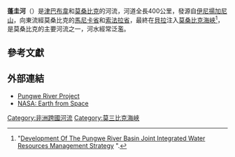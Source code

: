 '''蓬圭河'''（{{lang-pt|'''Rio Púnguè'''}}）是[[津巴布韋|津巴布韋]]和[[莫桑比克|莫桑比克]]的河流，河道全長400公里，發源自[[伊尼揚加尼山|伊尼揚加尼山]]，向東流經莫桑比克的[[馬尼卡省|馬尼卡省]]和[[索法拉省|索法拉省]]，最終在[[貝拉|貝拉]]注入[[莫桑比克海峽|莫桑比克海峽]]<ref> "[http://www.gorongosa.net/en/page/reference/archive Development Of The Pungwe River Basin Joint Integrated Water Resources Management Strategy] {{webarchive|url=https://web.archive.org/web/20110928183940/http://www.gorongosa.net/en/page/reference/archive |date=2011-09-28 }}".</ref>，是莫桑比克的主要河流之一，河水經常泛濫。

==參考文獻==
{{Reflist}}

==外部連結==
* [https://web.archive.org/web/20070928141547/http://www.pungweriver.net/Eng/main/index.htm Pungwe River Project]
* [https://web.archive.org/web/20061009082830/http://eol.jsc.nasa.gov/sseop/EFS/photoinfo.pl?PHOTO=STS61C-37-42 NASA: Earth from Space]

{{Mozambique-stub}}
{{Zimbabwe-stub}}
{{coord|19|52|S|34|49|E|display=title}}
{{莫三比克河流}}
{{辛巴威河流}}
{{DEFAULTSORT:Púnguè}}
[[Category:非洲跨國河流|Category:非洲跨國河流]]
[[Category:莫三比克海峽|Category:莫三比克海峽]]